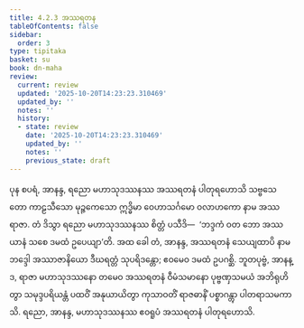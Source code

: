 ```yaml
---
title: 4.2.3 အဿရတန
tableOfContents: false
sidebar:
  order: 3
type: tipitaka
basket: su
book: dn-maha
review:
  current: review
  updated: '2025-10-20T14:23:23.310469'
  updated_by: ''
  notes: ''
  history:
  - state: review
    date: '2025-10-20T14:23:23.310469'
    updated_by: ''
    notes: ''
    previous_state: draft
---
```



<DynamicBreadcrumb />


<ReviewStatus review={frontmatter.review} showDetails={true} />

<HypothesisAnnotation frontmatter={frontmatter} />

<Division number="247" book="dn-maha" e="ch" v="7" p="143">

<Paragraph number="544" book="dn-maha">
ပုန စပရံ, အာနန္ဒ, ရညော မဟာသုဒဿနဿ အဿရတနံ ပါတုရဟောသိ သဗ္ဗသေတော ကာဠသီသော မုဉ္ဇကေသော ဣဒ္ဓိမာ ဝေဟာသင်္ဂမော ဝလာဟကော နာမ အဿရာဇာ. တံ ဒိသွာ ရညော မဟာသုဒဿနဿ စိတ္တံ ပသီဒိ—  ‘ဘဒ္ဒကံ ဝတ ဘော အဿယာနံ သစေ ဒမထံ ဥပေယျာ’တိ. အထ ခေါ တံ, အာနန္ဒ, အဿရတနံ သေယျထာပိ နာမ ဘဒ္ဒေါ အဿာဇာနိယော ဒီဃရတ္တံ သုပရိဒန္တော; ဧဝမေဝ ဒမထံ ဥပဂစ္ဆိ. ဘူတပုဗ္ဗံ, အာနန္ဒ, ရာဇာ မဟာသုဒဿနော တမေဝ အဿရတနံ ဝီမံသမာနော ပုဗ္ဗဏှသမယံ အဘိရုဟိတွာ သမုဒ္ဒပရိယန္တံ ပထဝိံ အနုယာယိတွာ ကုသာဝတိံ ရာဇဓာနိံ ပစ္စာဂန္တွာ ပါတရာသမကာသိ. ရညော, အာနန္ဒ, မဟာသုဒဿနဿ ဧဝရူပံ အဿရတနံ ပါတုရဟောသိ.
</Paragraph>
</Division>